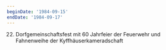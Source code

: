 ```yaml
---
beginDate: '1984-09-15'
endDate: '1984-09-17'
---
```


22. Dorfgemeinschaftsfest mit 60 Jahrfeier der Feuerwehr und Fahnenweihe der
    Kyffhäuserkameradschaft

